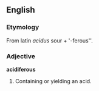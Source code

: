 ==English==

===Etymology===
From latin ''acidus'' sour + '-ferous''.

===Adjective===
'''acidiferous'''

#Containing or yielding an acid.